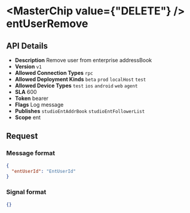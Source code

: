 
# <MasterChip value={"DELETE"} /> entUserRemove

## API Details

- **Description** Remove user from enterprise addressBook
- **Version** `v1`
- **Allowed Connection Types** `rpc` 
- **Allowed Deployment Kinds** `beta` `prod` `localHost` `test` 
- **Allowed Device Types** `test` `ios` `android` `web` `agent` 
- **SLA** 600
- **Token** bearer
- **Flags** Log message
- **Publishes** `studioEntAddrBook` `studioEntFollowerList` 
- **Scope** ent


## Request

### Message format

```json
{
  "entUserId": "EntUserId"
}
```

### Signal format

```json
{}
```

